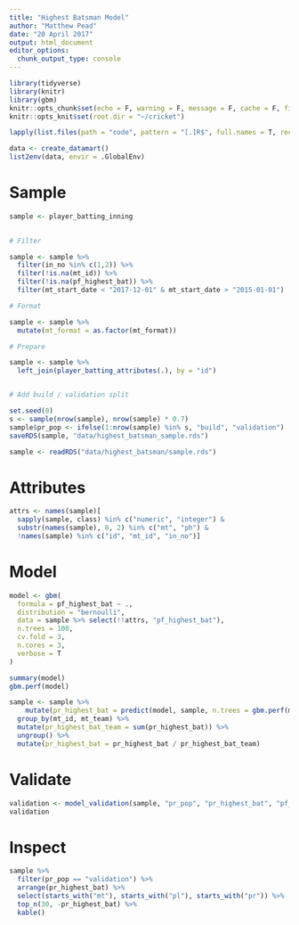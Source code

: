 ```yaml
---
title: "Highest Batsman Model"
author: "Matthew Pead"
date: "20 April 2017"
output: html_document
editor_options: 
  chunk_output_type: console
---
```


```r
library(tidyverse)
library(knitr)
library(gbm)
knitr::opts_chunk$set(echo = F, warning = F, message = F, cache = F, fig.align = "center")
knitr::opts_knit$set(root.dir = "~/cricket")
```


```r
lapply(list.files(path = "code", pattern = "[.]R$", full.names = T, recursive = T), source)
```

```r
data <- create_datamart()
list2env(data, envir = .GlobalEnv)
```

# Sample

```r

sample <- player_batting_inning
  

# Filter

sample <- sample %>%
  filter(in_no %in% c(1,2)) %>%
  filter(!is.na(mt_id)) %>%
  filter(!is.na(pf_highest_bat)) %>%
  filter(mt_start_date < "2017-12-01" & mt_start_date > "2015-01-01")

# Format

sample <- sample %>%
  mutate(mt_format = as.factor(mt_format))

# Prepare

sample <- sample %>%
  left_join(player_batting_attributes(.), by = "id")


# Add build / validation split

set.seed(0)
s <- sample(nrow(sample), nrow(sample) * 0.7)
sample$pr_pop <- ifelse(1:nrow(sample) %in% s, "build", "validation")
saveRDS(sample, "data/highest_batsman_sample.rds")
```

```r
sample <- readRDS("data/highest_batsman/sample.rds")
```


# Attributes

```r
attrs <- names(sample)[
  sapply(sample, class) %in% c("numeric", "integer") &
  substr(names(sample), 0, 2) %in% c("mt", "ph") & 
  !names(sample) %in% c("id", "mt_id", "in_no")]
```


# Model

```r
model <- gbm(
  formula = pf_highest_bat ~ .,
  distribution = "bernoulli",
  data = sample %>% select(!!attrs, "pf_highest_bat"),
  n.trees = 100,
  cv.fold = 3,
  n.cores = 3,
  verbose = T
)
```

```r
summary(model)
gbm.perf(model)
```

```r
sample <- sample %>%
    mutate(pr_highest_bat = predict(model, sample, n.trees = gbm.perf(model), type = "response")) %>%
  group_by(mt_id, mt_team) %>%
  mutate(pr_highest_bat_team = sum(pr_highest_bat)) %>%
  ungroup() %>%
  mutate(pr_highest_bat = pr_highest_bat / pr_highest_bat_team)
```


# Validate

```r
validation <- model_validation(sample, "pr_pop", "pr_highest_bat", "pf_highest_bat")
validation
```


# Inspect

```r
sample %>%
  filter(pr_pop == "validation") %>%
  arrange(pr_highest_bat) %>%
  select(starts_with("mt"), starts_with("pl"), starts_with("pr")) %>%
  top_n(30, -pr_highest_bat) %>%
  kable()
```
